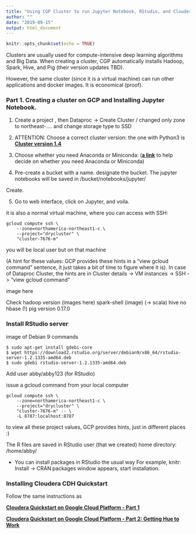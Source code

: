 ```yaml
---
title: "Using CGP Cluster to run Jupyter Notebook, RStudio, and Cloudera Quickstart"
author: ""
date: "2019-09-15"
output: html_document
---
```


<link rel="stylesheet" href="styles.css" type="text/css">

```r
knitr::opts_chunk$set(echo = TRUE)
```


Clusters are usually used for compute-intensive deep learning algorithms and Big Data. When creating a cluster, CGP automatically installs Hadoop, Spark, Hive, and Pig (their version updates TBD). 

However, the same cluster (since it is a virtual machine) can run other applications and docker images. It is economical (proof). 


### Part 1. Creating a cluster on GCP and Installing Jupyter Notebook. 

1. Create a project , then Dataproc -> Create Cluster / changed only zone to northeast-.... and change storage type to SSD

2. ATTENTION: Choose a correct cluster version: the one with Python3 is  __[Cluster version 1.4](https://cloud.google.com/dataproc/docs/tutorials/python-configuration#image_version_14)__

3. Choose whether you need Anaconda or Miniconda: 
  (__[a link](http://deeplearning.lipingyang.org/2018/12/23/anaconda-vs-miniconda-vs-virtualenv/)__ to help decide on whether you need Anaconda or Miniconda) 

4. Pre-create a bucket with a name. designate the bucket. The jupyter notebooks will be saved in /bucket/notebooks/jupyter/

Create. 

5. Go to web interface, click on Jupyter, and voila. 

it is also a normal virtual machine, where you can access with SSH:

```
gcloud compute ssh \
    --zone=northamerica-northeast1-c \
    --project="drycluster" \
    "cluster-7676-m"
```

you will be local user but on that machine

(A hint for these values: GCP provides these hints in a "view gcloud command" sentence, it just takes a bit of time to figure where it is). In case of Dataproc Cluster, the hints are in Cluster details -> VM instances -> SSH -> "view gcloud command"

image here

Check hadoop version
(images here)
spark-shell (image) (-> scala)
hive 
no hbase (!)
pig version 0.17.0



### Install RStudio server

__[](https://cloud.google.com/solutions/running-rstudio-server-on-a-cloud-dataproc-cluster?authuser=1)__

image of Debian 9 commands
```
$ sudo apt-get install gdebi-core
$ wget https://download2.rstudio.org/server/debian9/x86_64/rstudio-server-1.2.1335-amd64.deb
$ sudo gdebi rstudio-server-1.2.1335-amd64.deb
```

Add user abby/abby123  (for RStudio)

issue a gcloud command from your local computer 

```
gcloud compute ssh \
    --zone=northamerica-northeast1-c \
    --project="drycluster" \
    "cluster-7676-m" -- \
    -L 8787:localhost:8787
```

to view all these project values, GCP provides hints, just in different places :)


The R files are saved in RStudio user (that we created) home directory: /home/abby/

- You can install packages in RStudio the usual way
For example, knitr: Install -> CRAN packages window appears, start installation.


### Installing Cloudera CDH Quickstart 

Follow the same instructions as 

__[Cloudera Quickstart on Google Cloud Platform - Part 1](2019-09-05-ClouderaOnGCP.html)__

__[Cloudera Quickstart on Google Cloud Platform - Part 2: Getting Hue to Work](2019-09-05-ClouderaOnGCP-2.html)__